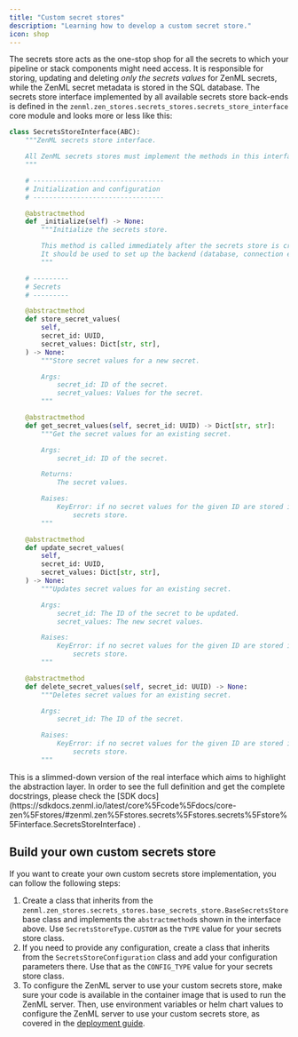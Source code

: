 ```yaml
---
title: "Custom secret stores"
description: "Learning how to develop a custom secret store."
icon: shop
---
```


The secrets store acts as the one-stop shop for all the secrets to which your pipeline or stack components might need access. It is responsible for storing, updating and deleting _only the secrets values_ for ZenML secrets, while the ZenML secret metadata is stored in the SQL database. The secrets store interface implemented by all available secrets store back-ends is defined in the `zenml.zen_stores.secrets_stores.secrets_store_interface` core module and looks more or less like this:


```py
class SecretsStoreInterface(ABC):
    """ZenML secrets store interface.

    All ZenML secrets stores must implement the methods in this interface.
    """

    # ---------------------------------
    # Initialization and configuration
    # ---------------------------------

    @abstractmethod
    def _initialize(self) -> None:
        """Initialize the secrets store.

        This method is called immediately after the secrets store is created.
        It should be used to set up the backend (database, connection etc.).
        """

    # ---------
    # Secrets
    # ---------

    @abstractmethod
    def store_secret_values(
        self,
        secret_id: UUID,
        secret_values: Dict[str, str],
    ) -> None:
        """Store secret values for a new secret.

        Args:
            secret_id: ID of the secret.
            secret_values: Values for the secret.
        """

    @abstractmethod
    def get_secret_values(self, secret_id: UUID) -> Dict[str, str]:
        """Get the secret values for an existing secret.

        Args:
            secret_id: ID of the secret.

        Returns:
            The secret values.

        Raises:
            KeyError: if no secret values for the given ID are stored in the
                secrets store.
        """

    @abstractmethod
    def update_secret_values(
        self,
        secret_id: UUID,
        secret_values: Dict[str, str],
    ) -> None:
        """Updates secret values for an existing secret.

        Args:
            secret_id: The ID of the secret to be updated.
            secret_values: The new secret values.

        Raises:
            KeyError: if no secret values for the given ID are stored in the
                secrets store.
        """

    @abstractmethod
    def delete_secret_values(self, secret_id: UUID) -> None:
        """Deletes secret values for an existing secret.

        Args:
            secret_id: The ID of the secret.

        Raises:
            KeyError: if no secret values for the given ID are stored in the
                secrets store.
        """
```

<Info>
    This is a slimmed-down version of the real interface which aims to highlight the abstraction layer. In order to see the full definition and get the complete docstrings, please check the [SDK docs](https://sdkdocs.zenml.io/latest/core%5Fcode%5Fdocs/core-zen%5Fstores/#zenml.zen%5Fstores.secrets%5Fstores.secrets%5Fstore%5Finterface.SecretsStoreInterface) .
</Info>

## Build your own custom secrets store

If you want to create your own custom secrets store implementation, you can follow the following steps:

1. Create a class that inherits from the `zenml.zen_stores.secrets_stores.base_secrets_store.BaseSecretsStore` base class and implements the `abstractmethod`s shown in the interface above. Use `SecretsStoreType.CUSTOM` as the `TYPE` value for your secrets store class.
2. If you need to provide any configuration, create a class that inherits from the `SecretsStoreConfiguration` class and add your configuration parameters there. Use that as the `CONFIG_TYPE` value for your secrets store class.
3. To configure the ZenML server to use your custom secrets store, make sure your code is available in the container image that is used to run the ZenML server. Then, use environment variables or helm chart values to configure the ZenML server to use your custom secrets store, as covered in the [deployment guide](/develop/getting-started/deploying-zenml).

